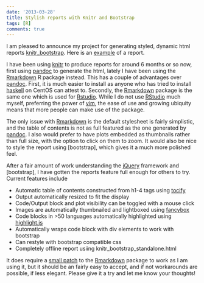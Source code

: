```yaml
---
date: '2013-03-28'
title: Stylish reports with Knitr and Bootstrap
tags: [R]
comments: true
---
```


I am pleased to announce my project for generating styled, dynamic html reports
[knitr_bootstrap].  Here is an [example] of a report.

I have been using [knitr] to produce reports for around 6 months or so now, first
using [pandoc] to generate the html, lately I have been using the [Rmarkdown] R
package instead.  This has a couple of advantages over [pandoc].  First, it is
much easier to install as anyone who has tried to install [haskell] on CentOS
can attest to.  Secondly, the [Rmarkdown] package is the same one which is used
for [Rstudio].  While I do not use [RStudio] much myself, preferring the power
of [vim], the ease of use and growing ubiquity means that more people can make
use of the package.

The only issue with [Rmarkdown] is the default stylesheet is fairly simplistic,
and the table of contents is not as full featured as the one generated by
[pandoc].  I also would prefer to have plots embedded as thumbnails rather than
full size, with the option to click on them to zoom. It would also be nice to
style the report using [bootstrap], which gives it a much more polished feel.

After a fair amount of work understanding the [jQuery] framework and
[bootstrap], I have gotten the reports feature full enough for others to try.
Current features include

* Automatic table of contents constructed from h1-4 tags using [tocify]
* Output automatically resized to fit the display
* Code/Output block and plot visibility can be toggled with a mouse click
* Images are automatically thumbnailed and lightboxed using [fancybox]
* Code blocks in >50 languages automatically highlighted using [highlight.js]
* Automatically wraps code block with div elements to work with bootstrap
* Can restyle with bootstrap compatible css
* Completely offline report usiing knitr_bootstrap_standalone.html

It does require a [small patch][patch] to the [Rmarkdown] package to work as I am using it,
but it should be an fairly easy to accept, and if not workarounds are possible,
if less elegant.  Please give it a try and let me know your thoughts!

[pandoc]:http://johnmacfarlane.net/pandoc/
[haskell]:http://www.haskell.org/
[knitr]:http://yihui.name/knitr/
[RStudio]:http://www.rstudio.org
[vim]:http://www.vim.org
[highlight.js]: https://github.com/isagalaev/highlight.js
[tocify]: http://gregfranko.com/jquery.tocify.js
[patch]: https://github.com/rstudio/markdown/pull/23
[Rmarkdown]: https://github.com/rstudio/markdown
[fancybox]: http://fancyapps.com/fancybox
[example]: http://htmlpreview.github.com/?https://github.com/jimhester/knitr_bootstrap/blob/master/examples/all.html
[knitr_bootstrap]: https://github.com/jimhester/knitr_bootstrap
[jQuery]: http://jquery.com/http://jquery.com/
